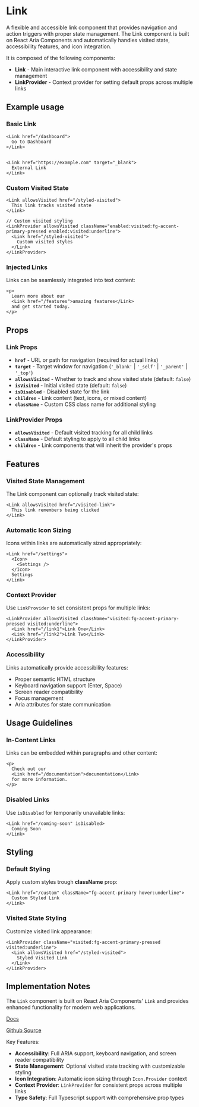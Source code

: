 

<Meta of={LinkStories} />

# Link
A flexible and accessible link component that provides navigation and action triggers with proper state management. The Link component is built on React Aria Components and automatically handles visited state, accessibility features, and icon integration.

It is composed of the following components:
- **Link** - Main interactive link component with accessibility and state management
- **LinkProvider** - Context provider for setting default props across multiple links

## Example usage

### Basic Link
```tsx
<Link href="/dashboard">
  Go to Dashboard
</Link>


<Link href="https://example.com" target="_blank">
  External Link
</Link>

```

<Canvas of={LinkStories.Default} />

### Custom Visited State
```tsx
<Link allowsVisited href="/styled-visited">
  This link tracks visited state
</Link>

// Custom visited styling
<LinkProvider allowsVisited className="enabled:visited:fg-accent-primary-pressed enabled:visited:underline">
  <Link href="/styled-visited">
    Custom visited styles
  </Link>
</LinkProvider>
```

<Canvas of={LinkStories.CustomVisitedStyles} />

### Injected Links
Links can be seamlessly integrated into text content:

```tsx
<p>
  Learn more about our
  <Link href="/features">amazing features</Link>
  and get started today.
</p>
```

<Canvas of={LinkStories.Multiple} />

## Props

### Link Props
- **`href`** - URL or path for navigation (required for actual links)
- **`target`** - Target window for navigation (`'_blank'` | `'_self'` | `'_parent'` | `'_top'`)
- **`allowsVisited`** - Whether to track and show visited state (default: `false`)
- **`isVisited`** - Initial visited state (default: `false`)
- **`isDisabled`** - Disabled state for the link
- **`children`** - Link content (text, icons, or mixed content)
- **`className`** - Custom CSS class name for additional styling

### LinkProvider Props
- **`allowsVisited`** - Default visited tracking for all child links
- **`className`** - Default styling to apply to all child links
- **`children`** - Link components that will inherit the provider's props

## Features

### Visited State Management
The Link component can optionally track visited state:
```tsx
<Link allowsVisited href="/visited-link">
  This link remembers being clicked
</Link>
```

### Automatic Icon Sizing
Icons within links are automatically sized appropriately:
```tsx
<Link href="/settings">
  <Icon>
    <Settings />
  </Icon>
  Settings
</Link>
```

### Context Provider
Use `LinkProvider` to set consistent props for multiple links:
```tsx
<LinkProvider allowsVisited className="visited:fg-accent-primary-pressed visited:underline">
  <Link href="/link1">Link One</Link>
  <Link href="/link2">Link Two</Link>
</LinkProvider>
```

### Accessibility
Links automatically provide accessibility features:
- Proper semantic HTML structure
- Keyboard navigation support (Enter, Space)
- Screen reader compatibility
- Focus management
- Aria attributes for state communication

## Usage Guidelines

### In-Content Links
Links can be embedded within paragraphs and other content:
```tsx
<p>
  Check out our
  <Link href="/documentation">documentation</Link>
  for more information.
</p>
```

### Disabled Links
Use `isDisabled` for temporarily unavailable links:
```tsx
<Link href="/coming-soon" isDisabled>
  Coming Soon
</Link>
```

## Styling

### Default Styling
Apply custom styles trough **className** prop:
```tsx
<Link href="/custom" className="fg-accent-primary hover:underline">
  Custom Styled Link
</Link>
```

### Visited State Styling
Customize visited link appearance:
```tsx
<LinkProvider className="visited:fg-accent-primary-pressed visited:underline">
  <Link allowsVisited href="/styled-visited">
    Styled Visited Link
  </Link>
</LinkProvider>
```

## Implementation Notes
The `Link` component is built on React Aria Components' `Link` and provides enhanced functionality for modern web applications.

[Docs](https://react-spectrum.adobe.com/react-aria/Link.html)

[Github Source](https://github.com/gohypergiant/standard-toolkit/tree/main/design-toolkit/components/src/components/link)

Key Features:
- **Accessibility**: Full ARIA support, keyboard navigation, and screen reader compatibility
- **State Management**: Optional visited state tracking with customizable styling
- **Icon Integration**: Automatic icon sizing through `Icon.Provider` context
- **Context Provider**: `LinkProvider` for consistent props across multiple links
- **Type Safety**: Full Typescript support with comprehensive prop types


